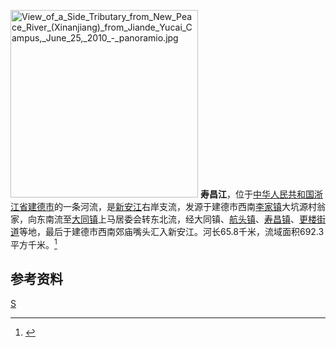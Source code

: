 [[File:View_of_a_Side_Tributary_from_New_Peace_River_(Xinanjiang)_from_Jiande_Yucai_Campus,_June_25,_2010_-_panoramio.jpg|300px]]
'''寿昌江'''，位于[[中华人民共和国|中华人民共和国]][[浙江省|浙江省]][[建德市|建德市]]的一条河流，是[[新安江|新安江]]右岸支流，发源于建德市西南[[李家镇_(建德市)|李家镇]]大坑源村翁家，向东南流至[[大同镇_(建德市)|大同镇]]上马居委会转东北流，经大同镇、[[航头镇_(建德市)|航头镇]]、[[寿昌镇|寿昌镇]]、[[更楼街道|更楼街道]]等地，最后于建德市西南郊庙嘴头汇入新安江。河长65.8千米，流域面积692.3平方千米。<ref name="中国河湖大典">{{cite book zh |author=《[[中国河湖大典|中国河湖大典]]》编纂委员会 |title=《中国河湖大典·东南诸河、台湾卷》 |format=M |edition=1 |location=北京 |publisher=中国水利水电出版社 |date=2014年12月 |pages=23页 |id= ISBN 978-7-5170-2765-2}}</ref>
==参考资料==
{{reflist}}
{{钱塘江水系}}
[[Category:杭州河流|S]]